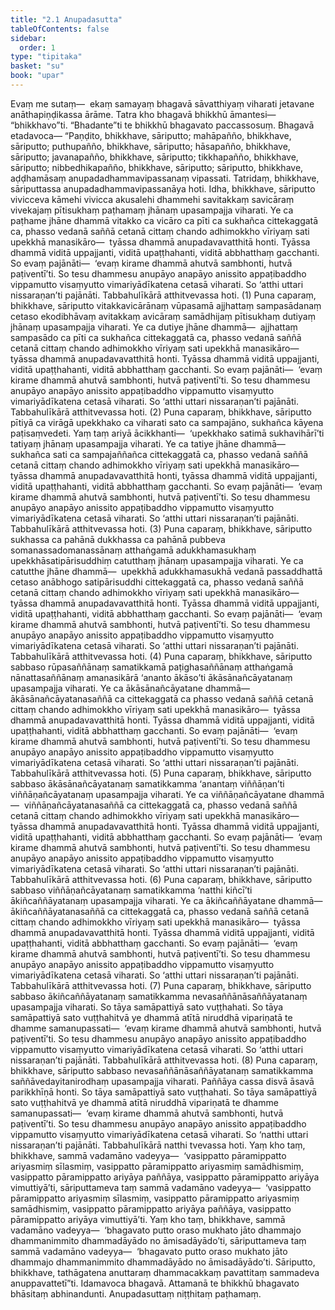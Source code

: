 ```yaml
---
title: "2.1 Anupadasutta"
tableOfContents: false
sidebar:
  order: 1
type: "tipitaka"
basket: "su"
book: "upar"
---
```



<DynamicBreadcrumb />

<Division number="93" book="upar">

<Paragraph number="243" book="upar">
Evaṃ me sutaṃ—  ekaṃ samayaṃ bhagavā sāvatthiyaṃ viharati jetavane anāthapiṇḍikassa ārāme. Tatra kho bhagavā bhikkhū āmantesi—  “bhikkhavo”ti. “Bhadante”ti te bhikkhū bhagavato paccassosuṃ. Bhagavā etadavoca—
</Paragraph>

<Paragraph number="244" book="upar">
“Paṇḍito, bhikkhave, sāriputto; mahāpañño, bhikkhave, sāriputto; puthupañño, bhikkhave, sāriputto; hāsapañño, bhikkhave, sāriputto; javanapañño, bhikkhave, sāriputto; tikkhapañño, bhikkhave, sāriputto; nibbedhikapañño, bhikkhave, sāriputto; sāriputto, bhikkhave, aḍḍhamāsaṃ anupadadhammavipassanaṃ vipassati. Tatridaṃ, bhikkhave, sāriputtassa anupadadhammavipassanāya hoti.
</Paragraph>

</Division>
<Division number="94" book="upar">

<Paragraph number="245" book="upar">
Idha, bhikkhave, sāriputto vivicceva kāmehi vivicca akusalehi dhammehi savitakkaṃ savicāraṃ vivekajaṃ pītisukhaṃ paṭhamaṃ jhānaṃ upasampajja viharati. Ye ca paṭhame jhāne dhammā vitakko ca vicāro ca pīti ca sukhañca cittekaggatā ca, phasso vedanā saññā cetanā cittaṃ chando adhimokkho vīriyaṃ sati upekkhā manasikāro—  tyāssa dhammā anupadavavatthitā honti. Tyāssa dhammā viditā uppajjanti, viditā upaṭṭhahanti, viditā abbhatthaṃ gacchanti. So evaṃ pajānāti—  ‘evaṃ kirame dhammā ahutvā sambhonti, hutvā paṭiventī’ti. So tesu dhammesu anupāyo anapāyo anissito appaṭibaddho vippamutto visaṃyutto vimariyādīkatena cetasā viharati. So ‘atthi uttari nissaraṇan’ti pajānāti. Tabbahulīkārā atthitvevassa hoti. (1)
</Paragraph>

<Paragraph number="246" book="upar">
Puna caparaṃ, bhikkhave, sāriputto vitakkavicārānaṃ vūpasamā ajjhattaṃ sampasādanaṃ cetaso ekodibhāvaṃ avitakkaṃ avicāraṃ samādhijaṃ pītisukhaṃ dutiyaṃ jhānaṃ upasampajja viharati. Ye ca dutiye jhāne dhammā—  ajjhattaṃ sampasādo ca pīti ca sukhañca cittekaggatā ca, phasso vedanā saññā cetanā cittaṃ chando adhimokkho vīriyaṃ sati upekkhā manasikāro—  tyāssa dhammā anupadavavatthitā honti. Tyāssa dhammā viditā uppajjanti, viditā upaṭṭhahanti, viditā abbhatthaṃ gacchanti. So evaṃ pajānāti—  ‘evaṃ kirame dhammā ahutvā sambhonti, hutvā paṭiventī’ti. So tesu dhammesu anupāyo anapāyo anissito appaṭibaddho vippamutto visaṃyutto vimariyādīkatena cetasā viharati. So ‘atthi uttari nissaraṇan’ti pajānāti. Tabbahulīkārā atthitvevassa hoti. (2)
</Paragraph>

<Paragraph number="247" book="upar">
Puna caparaṃ, bhikkhave, sāriputto pītiyā ca virāgā upekkhako ca viharati sato ca sampajāno, sukhañca kāyena paṭisaṃvedeti. Yaṃ taṃ ariyā ācikkhanti—  ‘upekkhako satimā sukhavihārī’ti tatiyaṃ jhānaṃ upasampajja viharati. Ye ca tatiye jhāne dhammā—  sukhañca sati ca sampajaññañca cittekaggatā ca, phasso vedanā saññā cetanā cittaṃ chando adhimokkho vīriyaṃ sati upekkhā manasikāro—  tyāssa dhammā anupadavavatthitā honti, tyāssa dhammā viditā uppajjanti, viditā upaṭṭhahanti, viditā abbhatthaṃ gacchanti. So evaṃ pajānāti—  ‘evaṃ kirame dhammā ahutvā sambhonti, hutvā paṭiventī’ti. So tesu dhammesu anupāyo anapāyo anissito appaṭibaddho vippamutto visaṃyutto vimariyādīkatena cetasā viharati. So ‘atthi uttari nissaraṇan’ti pajānāti. Tabbahulīkārā atthitvevassa hoti. (3)
</Paragraph>

<Paragraph number="248" book="upar">
Puna caparaṃ, bhikkhave, sāriputto sukhassa ca pahānā dukkhassa ca pahānā pubbeva somanassadomanassānaṃ atthaṅgamā adukkhamasukhaṃ upekkhāsatipārisuddhiṃ catutthaṃ jhānaṃ upasampajja viharati. Ye ca catutthe jhāne dhammā—  upekkhā adukkhamasukhā vedanā passaddhattā cetaso anābhogo satipārisuddhi cittekaggatā ca, phasso vedanā saññā cetanā cittaṃ chando adhimokkho vīriyaṃ sati upekkhā manasikāro—  tyāssa dhammā anupadavavatthitā honti. Tyāssa dhammā viditā uppajjanti, viditā upaṭṭhahanti, viditā abbhatthaṃ gacchanti. So evaṃ pajānāti—  ‘evaṃ kirame dhammā ahutvā sambhonti, hutvā paṭiventī’ti. So tesu dhammesu anupāyo anapāyo anissito appaṭibaddho vippamutto visaṃyutto vimariyādīkatena cetasā viharati. So ‘atthi uttari nissaraṇan’ti pajānāti. Tabbahulīkārā atthitvevassa hoti. (4)
</Paragraph>

<Paragraph number="249" book="upar">
Puna caparaṃ, bhikkhave, sāriputto sabbaso rūpasaññānaṃ samatikkamā paṭighasaññānaṃ atthaṅgamā nānattasaññānaṃ amanasikārā ‘ananto ākāso’ti ākāsānañcāyatanaṃ upasampajja viharati. Ye ca ākāsānañcāyatane dhammā—  ākāsānañcāyatanasaññā ca cittekaggatā ca phasso vedanā saññā cetanā cittaṃ chando adhimokkho vīriyaṃ sati upekkhā manasikāro—  tyāssa dhammā anupadavavatthitā honti. Tyāssa dhammā viditā uppajjanti, viditā upaṭṭhahanti, viditā abbhatthaṃ gacchanti. So evaṃ pajānāti—  ‘evaṃ kirame dhammā ahutvā sambhonti, hutvā paṭiventī’ti. So tesu dhammesu anupāyo anapāyo anissito appaṭibaddho vippamutto visaṃyutto vimariyādīkatena cetasā viharati. So ‘atthi uttari nissaraṇan’ti pajānāti. Tabbahulīkārā atthitvevassa hoti. (5)
</Paragraph>

<Paragraph number="250" book="upar">
Puna caparaṃ, bhikkhave, sāriputto sabbaso ākāsānañcāyatanaṃ samatikkamma ‘anantaṃ viññāṇan’ti viññāṇañcāyatanaṃ upasampajja viharati. Ye ca viññāṇañcāyatane dhammā—  viññāṇañcāyatanasaññā ca cittekaggatā ca, phasso vedanā saññā cetanā cittaṃ chando adhimokkho vīriyaṃ sati upekkhā manasikāro—  tyāssa dhammā anupadavavatthitā honti. Tyāssa dhammā viditā uppajjanti, viditā upaṭṭhahanti, viditā abbhatthaṃ gacchanti. So evaṃ pajānāti—  ‘evaṃ kirame dhammā ahutvā sambhonti, hutvā paṭiventī’ti. So tesu dhammesu anupāyo anapāyo anissito appaṭibaddho vippamutto visaṃyutto vimariyādīkatena cetasā viharati. So ‘atthi uttari nissaraṇan’ti pajānāti. Tabbahulīkārā atthitvevassa hoti. (6)
</Paragraph>

<Paragraph number="251" book="upar">
Puna caparaṃ, bhikkhave, sāriputto sabbaso viññāṇañcāyatanaṃ samatikkamma ‘natthi kiñcī’ti ākiñcaññāyatanaṃ upasampajja viharati. Ye ca ākiñcaññāyatane dhammā—  ākiñcaññāyatanasaññā ca cittekaggatā ca, phasso vedanā saññā cetanā cittaṃ chando adhimokkho vīriyaṃ sati upekkhā manasikāro—  tyāssa dhammā anupadavavatthitā honti. Tyāssa dhammā viditā uppajjanti, viditā upaṭṭhahanti, viditā abbhatthaṃ gacchanti. So evaṃ pajānāti—  ‘evaṃ kirame dhammā ahutvā sambhonti, hutvā paṭiventī’ti. So tesu dhammesu anupāyo anapāyo anissito appaṭibaddho vippamutto visaṃyutto vimariyādīkatena cetasā viharati. So ‘atthi uttari nissaraṇan’ti pajānāti. Tabbahulīkārā atthitvevassa hoti. (7)
</Paragraph>

</Division>
<Division number="95" book="upar">

<Paragraph number="252" book="upar">
Puna caparaṃ, bhikkhave, sāriputto sabbaso ākiñcaññāyatanaṃ samatikkamma nevasaññānāsaññāyatanaṃ upasampajja viharati. So tāya samāpattiyā sato vuṭṭhahati. So tāya samāpattiyā sato vuṭṭhahitvā ye dhammā atītā niruddhā vipariṇatā te dhamme samanupassati—  ‘evaṃ kirame dhammā ahutvā sambhonti, hutvā paṭiventī’ti. So tesu dhammesu anupāyo anapāyo anissito appaṭibaddho vippamutto visaṃyutto vimariyādīkatena cetasā viharati. So ‘atthi uttari nissaraṇan’ti pajānāti. Tabbahulīkārā atthitvevassa hoti. (8)
</Paragraph>

</Division>
<Division number="96" book="upar">

<Paragraph number="253" book="upar">
Puna caparaṃ, bhikkhave, sāriputto sabbaso nevasaññānāsaññāyatanaṃ samatikkamma saññāvedayitanirodhaṃ upasampajja viharati. Paññāya cassa disvā āsavā parikkhīṇā honti. So tāya samāpattiyā sato vuṭṭhahati. So tāya samāpattiyā sato vuṭṭhahitvā ye dhammā atītā niruddhā vipariṇatā te dhamme samanupassati—  ‘evaṃ kirame dhammā ahutvā sambhonti, hutvā paṭiventī’ti. So tesu dhammesu anupāyo anapāyo anissito appaṭibaddho vippamutto visaṃyutto vimariyādīkatena cetasā viharati. So ‘natthi uttari nissaraṇan’ti pajānāti. Tabbahulīkārā natthi tvevassa hoti.
</Paragraph>

</Division>
<Division number="97" book="upar">

<Paragraph number="254" book="upar">
Yaṃ kho taṃ, bhikkhave, sammā vadamāno vadeyya—  ‘vasippatto pāramippatto ariyasmiṃ sīlasmiṃ, vasippatto pāramippatto ariyasmiṃ samādhismiṃ, vasippatto pāramippatto ariyāya paññāya, vasippatto pāramippatto ariyāya vimuttiyā’ti, sāriputtameva taṃ sammā vadamāno vadeyya—  ‘vasippatto pāramippatto ariyasmiṃ sīlasmiṃ, vasippatto pāramippatto ariyasmiṃ samādhismiṃ, vasippatto pāramippatto ariyāya paññāya, vasippatto pāramippatto ariyāya vimuttiyā’ti. Yaṃ kho taṃ, bhikkhave, sammā vadamāno vadeyya—  ‘bhagavato putto oraso mukhato jāto dhammajo dhammanimmito dhammadāyādo no āmisadāyādo’ti, sāriputtameva taṃ sammā vadamāno vadeyya—  ‘bhagavato putto oraso mukhato jāto dhammajo dhammanimmito dhammadāyādo no āmisadāyādo’ti. Sāriputto, bhikkhave, tathāgatena anuttaraṃ dhammacakkaṃ pavattitaṃ sammadeva anuppavattetī”ti.
</Paragraph>

<Paragraph number="255" book="upar">
Idamavoca bhagavā. Attamanā te bhikkhū bhagavato bhāsitaṃ abhinandunti.

</Paragraph>
</Division>

<Paragraph number="256" type="center" book="upar">
Anupadasuttaṃ niṭṭhitaṃ paṭhamaṃ.
</Paragraph>